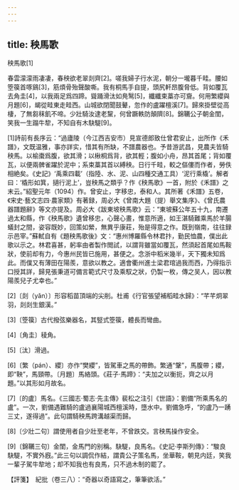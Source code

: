```yaml
---
---
---
```

title: 秧馬歌
---



秧馬歌[1]


春雲濛濛雨凄凄，春秧欲老翠剡齊[2]。嗟我婦子行水泥，朝分一壠暮千畦。腰如箜篌首啄鷄[3]，筋煩骨殆聲酸嘶。我有桐馬手自提，頭尻軒昂腹脅低。背如覆瓦去角圭[4]，以我兩足爲四蹄。聳踊滑汰如鳧鹥[5]，纖纖束藁亦可齎。何用繁纓與月題[6]，朅從畦東走畦西。山城欲閉聞鼓鼙，忽作的盧躍檀溪[7]。歸來掛壁從高棲，了無芻秣飢不啼。少壯騎汝逮老黧，何曾蹶軼防顛隮[8]。錦韉公子朝金閨，笑我一生蹋牛犂，不知自有木駃騠[9]。

[1]詩前有長序云：“過廬陵（今江西吉安市）見宣德郎致仕曾君安止，出所作《禾譜》，文既温雅，事亦詳实，惜其有所缺，不譜農器也。予昔游武昌，見農夫皆騎秧馬。以榆棗爲腹，欲其滑；以楸桐爲背，欲其輕；腹如小舟，昂其首尾；背如覆瓦，以便兩髀雀躍於泥中；系束藁其首以縛秧。日行千畦，較之傴僂而作者，勞佚相絶矣。《史記》‘禹乘四載’（指陸、水、泥、山四種交通工具）‘泥行乘橇’。解者曰：‘橇形如箕，擿行泥上’，豈秧馬之類乎？作《秧馬歌》一首，附於《禾譜》之末云。”紹聖元年（1094）作。曾安止，字移忠，泰和人。其所著《禾譜》五卷，《宋史·藝文志四·農家類》有著録，周必大《曾南大題（提）舉文集序》、《曾氏農器譜題辭》等文亦提及。周必大《跋東坡秧馬歌》云：“東坡蘇公年五十九，南遷過太和縣，作《秧馬歌》遺曾移忠，心聲心畫，惟意所適，如王湛騎難乘馬於羊腸蟻封之間，姿容既妙，回策如縈，無異乎康莊，殆是得意之作。既到嶺南，往往録示邑宰。”蘇軾自有《題秧馬歌後》文：“惠州博羅縣令林君抃，勤民恤農，僕出此歌以示之。林君喜甚，躬率由者製作閲試，以謂背雖當如覆瓦，然須起首尾如馬鞍狀，使前却有力，今惠州民皆已施用，甚便之。念浙中稻米幾半，天下獨未知爲此。而僕又有薄田在陽羨，意欲以教之。適會衢州進士梁君琯過我而西，乃得指示口授其詳，歸見張秉道可備言範式尺寸及乘馭之狀，仍製一枚，傳之吴人，因以教陽羨兒子尤幸也。”

[2]〔剡（yǎn）〕形容稻苗頂端的尖削。杜甫《行官張望補稻畦水歸》：“芊芊炯翠羽，剡剡生銀漢。”

[3]〔箜篌〕古代撥弦樂器名，其竪式箜篌，體長而彎曲。

[4]〔角圭〕稜角。

[5]〔汰〕滑過。

[6]〔繁（pán）、纓〕亦作“樊纓”，皆駕車之馬的帶飾。繁通“鞶”，馬腹帶；纓，即“鞅”，馬頸帶。〔月題〕馬絡頭。《莊子·馬蹄》：“夫加之以衡扼，齊之以月題。”以其形如月故名。

[7]〔的盧〕馬名。《三國志·蜀志·先主傳》裴松之注引《世語》：劉備“所乘馬名的盧”。一次，劉備遇難騎的盧過襄陽城西檀溪時，墮水中。劉備急呼，“的盧乃一踴三丈，遂得過”。此句謂騎秧馬跨溝越渠而歸。

[8]〔少壯二句〕謂使用者自少壯至老年，不曾跌交。言秧馬操作安全。

[9]〔錦韉三句〕金閨，金馬門的别稱。駃騠，良馬名。《史記·李斯列傳》：“駿良駃騠，不實外廐。”此三句以調侃作結，謂貴公子策名馬，坐華鞍，朝見内廷，笑我一輩子駕牛犂地；却不知我也有良馬，只不過木制的罷了。

【評箋】　紀批（卷三八）：“奇器以奇語寫之，筆筆欲活。”
